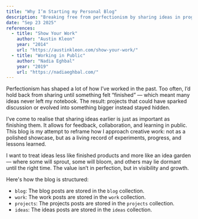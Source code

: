 ```yaml
---
title: "Why I’m Starting my Personal Blog"
description: "Breaking free from perfectionism by sharing ideas in progress."
date: "Sep 23 2025"
references:
  - title: "Show Your Work"
    author: "Austin Kleon"  
    year: "2014"
    url: "https://austinkleon.com/show-your-work/"
  - title: "Working in Public"
    author: "Nadia Eghbal"
    year: "2019"
    url: "https://nadiaeghbal.com/"
---
```

Perfectionism has shaped a lot of how I’ve worked in the past. Too often, I’d hold back from sharing until something felt “finished” — which meant many ideas never left my notebook. The result: projects that could have sparked discussion or evolved into something bigger instead stayed hidden.

I’ve come to realise that sharing ideas earlier is just as important as finishing them. It allows for feedback, collaboration, and learning in public. This blog is my attempt to reframe how I approach creative work: not as a polished showcase, but as a living record of experiments, progress, and lessons learned. 

I want to treat ideas less like finished products and more like an idea garden — where some will sprout, some will bloom, and others may lie dormant until the right time. The value isn’t in perfection, but in visibility and growth.

Here's how the blog is structured:

- `blog`: The blog posts are stored in the `blog` collection.
- `work`: The work posts are stored in the `work` collection.
- `projects`: The projects posts are stored in the `projects` collection.
- `ideas`: The ideas posts are stored in the `ideas` collection.

